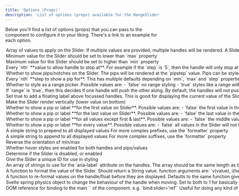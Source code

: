 ```yaml
---
title: 'Options (Props)'
description: 'List of options (props) available for the RangeSlider'
---
```


Below you'll find a list of options (props) that you can pass to the component to
configure it to your liking. There's a link to an example for each option.

<Option propName="values" propType="Array" defaultValue="[50]" link="values">
  Array of values to apply on the Slider. If multiple values are provided, multiple handles will be rendered.  
  <Info>A Slider with `range` property set can only have two values max</Info>
</Option>

<Option propName="min" propType="Number" defaultValue="0" link="min-max">
  Minimum value for the Slider  
  should be set to lower than `max` property
</Option>

<Option propName="max" propType="Number" defaultValue="100" link="min-max">
  Maximum value for the Slider  
  should be set to higher than `min` property
</Option>

<Option propName="step" propType="Number" defaultValue="1" link="steps">
  Every `nth` **value to allow handle to stop at**. For example if the `step` is 
  `5`, then the handle will only stop at `5`, `10`, `15`, `20`, etc.  
  <Info>should be a positive value</Info>
</Option>

<Option propName="pips" propType="Boolean" defaultValue="false" link="pips">
  Whether to show pips/notches on the Slider. The pips will be rendered at the
  `pipstep` value. Pips can be styled as necessary but by default sit below the
  Slider (Horizontal) like a gauge.
</Option>

<Option propName="pipstep" propType="Number" defaultValue="1" link="pip-steps">
  Every `nth` **step to show a pip for**. This has multiple defaults depending on
  `min`, `max` and `step` properties. A sensible default is chosen, but can be overridden.
  <Info>should be a positive value</Info>
</Option>

<Option propName="range" propType={["Boolean","String"]} defaultValue="false" link="range">
  Whether to style as a range picker. Possible values are: 
  - `false` no range styling
  - `true` styles like a range with a `min` and `max`
  - `min` styles like a range going from `min` to `value`
  - `max` styles like a range going from `value` to `max`

  <Info>A Slider with `range=min/max` or `range=true` only have one or two values respectively.</Info>
</Option>

<Option propName="pushy" propType="Boolean" defaultValue="false" link="range#pushy-range-handles">
  If `range` is `true`, then this decides if one handle will push the other along. By default, the handles 
  will not push each other along, they will block each other.
</Option>

<Option propName="float" propType="Boolean" defaultValue="false" link="float">
  Set true to add a floating label above focussed handles. This is good for displaying the
  current value of the Slider while interacting with it.
</Option>

<Option propName="vertical" propType="Boolean" defaultValue="false" link="vertical">
  Make the Slider render vertically (lower value on bottom)
</Option>

<Option propName="first" propType={["Boolean","String"]} defaultValue="false" link="pips#control-the-display">
  Whether to show a pip or label **for the first value on Slider**. Possible values are:  
  - `false` the first value in the Slider will not have a pip or label
  - `pip` a pip (only) will be shown for the first value
  - `label` label (and pip) is shown on the first value
</Option>

<Option propName="last" propType={["Boolean","String"]} defaultValue="false" link="pips#control-the-display">
  Whether to show a pip or label **for the last value on Slider**. Possible values are:  
  - `false` the last value in the Slider will not have a pip or label
  - `pip` a pip (only) will be shown for the last value
  - `label` label (and pip) is shown on the last value
</Option>

<Option propName="rest" propType={["Boolean","String"]} defaultValue="false" link="pips#control-the-display">
  Whether to show a pip or label **for all values except first & last**. Possible values are:  
  - `false` the middle values in the Slider will not have a pip or label
  - `pip` a pip (only) will be shown for the middle values
  - `label` label (and pip) is shown on the middle values
</Option>

<Option propName="all" propType={["Boolean","String"]} defaultValue="false" link="pips#control-the-display">
  Whether to show a pip or label **for every value**.  Possible values are:  
  - `false` all values in the Slider will not have a pip or label
  - `pip` a pip (only) will be shown for all values
  - `label` label (and pip) is shown on all values

  <Info>The same as combining `first`, `last` and `rest`.</Info>
</Option>

<Option propName="prefix" propType="String" defaultValue="''" link="prefix-suffix#simple--prefix">
  A simple string to prepend to all displayed values
  <Info>For more complex prefixes, use the `formatter` property</Info>
</Option>

<Option propName="suffix" propType="String" defaultValue="''" link="prefix-suffix#simple--suffix">
  A simple string to append to all displayed values
  <Info>For more complex suffixes, use the `formatter` property</Info>
</Option>

<Option propName="reversed" propType="Boolean" defaultValue="false" link="reversed">
  Reverse the orientation of min/max
</Option>

<Option propName="hoverable" propType="Boolean" defaultValue="true" link="float#float-without-hover">
  Whether hover styles are enabled for both handles and pips/values
</Option>

<Option propName="disabled" propType="Boolean" defaultValue="false" link="disabled">
  Determine if the Slider is disabled, or enabled
</Option>

<Option propName="id" propType="String" defaultValue="''">
  Give the Slider a unique ID for use in styling
</Option>

<Option propName="ariaLabels" propType="Array" defaultValue="[]">
  An array of strings to use for the `aria-label` attribute on the handles.  
  <Info>The array should be the same length as the `values` array.</Info>
</Option>

<Option propName="formatter" propType="Function" defaultValue="(v,i,p) => v" link="formatter">
  A function to format the value of the Slider. Should return a String value.
  <Info>function arguments are: `v(value), i(handle index), p(percent)`</Info>
</Option>

<Option propName="handleFormatter" propType="Function" defaultValue="formatter()" link="formatter#multiple-formatters">
  A function to re-format values on the handle/float before they are displayed. Defaults to the same function given to the `formatter` property.
  <Info>function arguments are: `v(value), i(handle index), p(percent)`</Info>
</Option>

<Option propName="springValues" propType="Object" defaultValue="{ stiffness: 0.15, damping: 0.4 }" link="springs">
  Svelte spring physics object to change the behaviour of the handle when moving.
  <Info>Set to both to 1 for basically no spring effect</Info>
</Option>

<Option propName="slider" propType="Element" defaultValue="undefined">
  DOM reference for binding to the main `<div />` of the component.  
  e.g. `bind:slider='ref'`
  <Info>Useful for doing any kind of manipulation at mount time</Info>
</Option>
